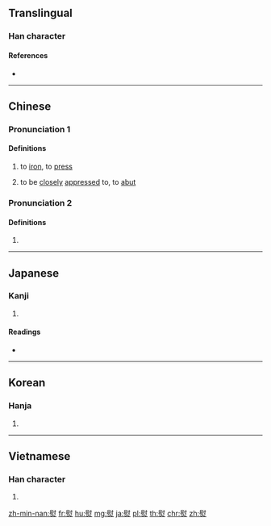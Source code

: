 {{character info/new}}
==Translingual==

===Han character===
{{Han char|rn=86|rad=火|as=11|sn=15|four=74809|canj=SIF|ids=⿱尉火}}

====References====
* {{Han ref|kx=0680.350|dkj=19346|dj=1092.110|hdz=32229.180|uh=71A8|ud=29096|bh=BCF7|bd=48375}}

----

==Chinese==
{{zh-forms}}

===Pronunciation 1===
{{zh-pron
|m=yùn
|c=wan6,tong3
|c_note=Pronunciation of {{zh-l|燙}} is often used.
|h=pfs=
|md=
|mn=ut
|w=2yn
|mc=y
|oc=y
|cat=n
}}

====Definitions====
{{zh-hanzi}}

# to [[iron]], to [[press]]
#: {{zh-x|熨斗{dǒu}|an iron}}
#: {{zh-x|熨 衣服|to iron clothes}}
# to be [[closely]] [[appressed]] to, to [[abut]]

===Pronunciation 2===
{{zh-pron
|m=yù
|c=wat1
|h=pfs=
|md=
|mn=
|w=4yq
|mc=y
|oc=y
|cat=n
}}

====Definitions====
{{zh-hanzi}}

# {{non-gloss definition|See {{zh-l|熨貼}}.}}

----

==Japanese==

===Kanji===
{{ja-kanji|grade=|rs=火11}}

# {{defn|lang=ja|sort=火11}}

====Readings====
* {{ja-readings|on=[[い]] (i), [[うつ]] (utsu)|kun=[[おさえる]] (osaeru), [[のす]] (nosu), [[ひのし]] (hinoshi)}}

----

==Korean==

===Hanja===
{{ko-hanja|hangeul=위|eumhun=|rv=wi|mr=wi|y=wi}}

# {{defn|lang=ko|sort=火11}}

----

==Vietnamese==

===Han character===
{{vi-readings|rs=火11| hanviet = ủi}}

# {{defn|lang=vi|sort=火11}}

[[zh-min-nan:熨]]
[[fr:熨]]
[[hu:熨]]
[[mg:熨]]
[[ja:熨]]
[[pl:熨]]
[[th:熨]]
[[chr:熨]]
[[zh:熨]]
